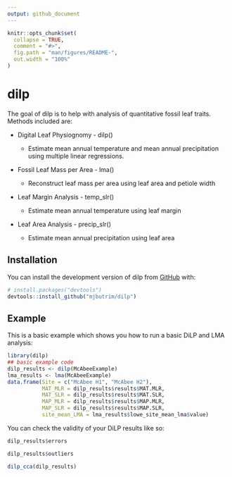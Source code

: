 ```yaml
---
output: github_document
---
```


<!-- README.md is generated from README.Rmd. Please edit that file -->

```r
knitr::opts_chunk$set(
  collapse = TRUE,
  comment = "#>",
  fig.path = "man/figures/README-",
  out.width = "100%"
)
```

# dilp

<!-- badges: start -->

<!-- badges: end -->

The goal of dilp is to help with analysis of quantitative fossil leaf traits. Methods included are:

-   Digital Leaf Physiognomy - dilp()

    -   Estimate mean annual temperature and mean annual precipitation using multiple linear regressions.

-   Fossil Leaf Mass per Area - lma()

    -   Reconstruct leaf mass per area using leaf area and petiole width

-   Leaf Margin Analysis - temp_slr()

    -   Estimate mean annual temperature using leaf margin

-   Leaf Area Analysis - precip_slr()

    -   Estimate mean annual precipitation using leaf area

## Installation

You can install the development version of dilp from [GitHub](https://github.com/) with:

``` r
# install.packages("devtools")
devtools::install_github("mjbutrim/dilp")
```

## Example

This is a basic example which shows you how to run a basic DiLP and LMA analysis:

```r
library(dilp)
## basic example code
dilp_results <- dilp(McAbeeExample)
lma_results <- lma(McAbeeExample)
data.frame(Site = c("McAbee H1", "McAbee H2"), 
           MAT_MLR = dilp_results$results$MAT.MLR, 
           MAT_SLR = dilp_results$results$MAT.SLR, 
           MAP_MLR = dilp_results$results$MAP.MLR, 
           MAP_SLR = dilp_results$results$MAP.SLR,
           site_mean_LMA = lma_results$lowe_site_mean_lma$value)
```

You can check the validity of your DiLP results like so:

```r
dilp_results$errors
```

```r
dilp_results$outliers
```

```r
dilp_cca(dilp_results)
```
